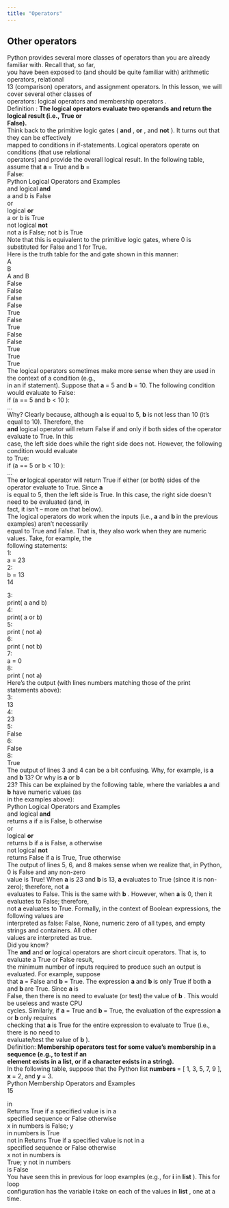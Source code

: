 ```yaml
---
title: "Operators"
---
```


## Other operators   

Python provides several more classes of operators than you are already familiar with.  Recall that, so far,   
you have been exposed to (and should be quite familiar with) arithmetic operators, relational    
13  (comparison) operators, and assignment operators.  In this lesson, we will cover several other classes of    
operators:  logical operators  and  membership operators .   
Definition :  **The ** **logical operators ** **evaluate two operands and return the logical result (i.e., True or **   
**False).**   
Think back to the primitive logic gates ( **and** ,  **or** , and  **not** ).  It turns out that they can be effectively    
mapped to conditions in if-statements.  Logical operators operate on conditions (that use relational    
operators) and provide the overall logical result.  In the following table, assume that  **a ** = True and  **b ** =    
False:   
Python Logical Operators and Examples   
and logical  **and**   
a and b is False   
or   
logical  **or**   
a or b is True   
not logical  **not**   
not a is False; not b is True   
Note that this is equivalent to the primitive logic gates, where 0 is substituted for False and 1 for True.     
Here is the truth table for the and gate shown in this manner:   
A   
B   
A and B   
False   
False   
False   
False   
True   
False   
True   
False   
False   
True   
True   
True   
The logical operators sometimes make more sense when they are used in the context of a condition (e.g.,   
in an if statement).  Suppose that  **a ** = 5 and  **b ** = 10.  The following condition would evaluate to False:   
if  (a  ==   5   and  b  <   10 ):   
...   
Why?  Clearly because, although  **a ** is equal to 5,  **b ** is not less than 10 (it's equal to 10).  Therefore, the    
**and ** logical operator will return False if and only if both sides of the operator evaluate to True.  In this    
case, the left side does while the right side does not.  However, the following condition would evaluate    
to True:   
if  (a  ==   5   or  b  <   10 ):   
...   
The  **or ** logical operator will return True if either (or both) sides of the operator evaluate to True.  Since  **a**   
is equal to 5, then the left side is True.  In this case, the right side doesn't need to be evaluated (and, in    
fact, it isn't – more on that below).   
The logical operators do work when the inputs (i.e.,  **a ** and  **b ** in the previous examples) aren't necessarily    
equal to True and False.  That is, they also work when they are numeric values.  Take, for example, the    
following statements:   
1:   
a  =   23   
2:   
b  =   13   
14   


3:   
print( a  and  b)   
4:   
print( a  or  b)   
5:   
print ( not  a)   
6:   
print ( not  b)   
7:   
a  =   0   
8:   
print ( not  a)   
Here's the output (with lines numbers matching those of the print statements above):   
3:   
13   
4:   
23   
5:   
False   
6:   
False   
8:   
True   
The output of lines 3 and 4 can be a bit confusing.  Why, for example, is  **a ** and  **b ** 13?  Or why is  **a ** or  **b **   
23?  This can be explained by the following table, where the variables  **a**  and  **b**  have numeric values (as    
in the examples above):   
Python Logical Operators and Examples   
and logical  **and**   
returns a if a is False, b otherwise   
or   
logical  **or**   
returns b if a is False, a otherwise   
not logical  **not**   
returns False if a is True, True otherwise   
The output of lines 5, 6, and 8 makes sense when we realize that, in Python, 0 is False and any non-zero    
value is True!  When  **a ** is 23 and  **b ** is 13,  **a ** evaluates to True (since it is non-zero); therefore,  not  **a **   
evaluates to False.  This is the same with  **b** .  However, when  **a ** is 0, then it evaluates to False; therefore,    
not  **a ** evaluates to True.  Formally, in the context of Boolean expressions, the following values are    
interpreted as false: False, None, numeric zero of all types, and empty strings and containers.  All other    
values are interpreted as true.   
Did you know?    
The  **and**  and  **or**  logical operators are  short circuit  operators.  That is, to evaluate a True or False result,    
the minimum number of inputs required to produce such an output is evaluated.  For example, suppose    
that  **a ** = False and  **b ** = True.  The expression  **a ** and  **b ** is only True if both  **a ** and  **b ** are True.  Since  **a ** is    
False, then there is no need to evaluate (or test) the value of  **b** .  This would be useless and waste CPU    
cycles.  Similarly, if  **a ** = True and  **b ** = True, the evaluation of the expression  **a ** or  **b ** only requires    
checking that  **a ** is True for the entire expression to evaluate to True (i.e., there is no need to    
evaluate/test the value of  **b** ).   
Definition:  **Membership operators ** **test for some value's membership in a sequence (e.g., to test if an **   
**element exists in a list, or if a character exists in a string).**   
In the following table, suppose that the Python list  **numbers ** = [ 1, 3, 5, 7, 9 ],  **x ** = 2, and  **y ** = 3.   
Python Membership Operators and Examples   
15   


in   
Returns True if a specified value is in a    
specified sequence or False otherwise   
x in numbers is False; y   
in numbers is True   
not in Returns True if a specified value is not in a    
specified sequence or False otherwise   
x not in numbers is    
True; y not in numbers    
is False   
You have seen this in previous for loop examples (e.g.,  for   **i**   in   **list** ).  This for loop    
configuration has the variable  **i ** take on each of the values in  **list** , one at a time.  
